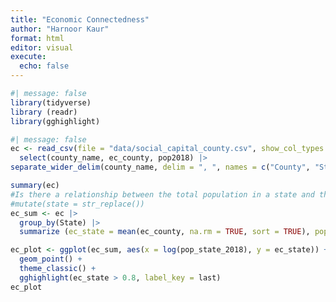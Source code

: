 ```yaml
---
title: "Economic Connectedness"
author: "Harnoor Kaur"
format: html
editor: visual
execute: 
  echo: false
---
```


```r
#| message: false
library(tidyverse)
library (readr)
library(gghighlight)
```

```r
#| message: false
ec <- read_csv(file = "data/social_capital_county.csv", show_col_types = FALSE) |>
  select(county_name, ec_county, pop2018) |>
separate_wider_delim(county_name, delim = ", ", names = c("County", "State"))
```

```r
summary(ec)
#Is there a relationship between the total population in a state and the average economic connectedness of counties in the state?
#mutate(state = str_replace())
ec_sum <- ec |>
  group_by(State) |>
  summarize (ec_state = mean(ec_county, na.rm = TRUE, sort = TRUE), pop_state_2018 = sum(pop2018, na.rm = TRUE))

ec_plot <- ggplot(ec_sum, aes(x = log(pop_state_2018), y = ec_state)) +
  geom_point() +
  theme_classic() +
  gghighlight(ec_state > 0.8, label_key = last)
ec_plot

```